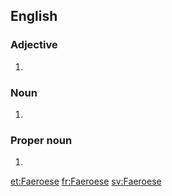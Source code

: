 ==English==

===Adjective===
{{en-adj|-}}

# {{alternative form of|Faroese|lang=en}}

===Noun===
{{en-noun|Faeroese}}

# {{alternative form of|Faroese|lang=en}}

===Proper noun===
{{en-proper noun}}

# {{alternative form of|Faroese|lang=en}}

[[et:Faeroese]]
[[fr:Faeroese]]
[[sv:Faeroese]]